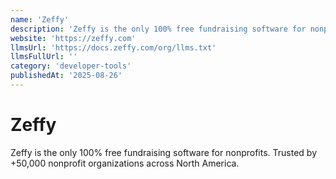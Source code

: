 ```yaml
---
name: 'Zeffy'
description: 'Zeffy is the only 100% free fundraising software for nonprofits. Trusted by +50,000 nonprofit organizations across North America.'
website: 'https://zeffy.com'
llmsUrl: 'https://docs.zeffy.com/org/llms.txt'
llmsFullUrl: ''
category: 'developer-tools'
publishedAt: '2025-08-26'
---
```


# Zeffy

Zeffy is the only 100% free fundraising software for nonprofits. Trusted by +50,000 nonprofit organizations across North America.
